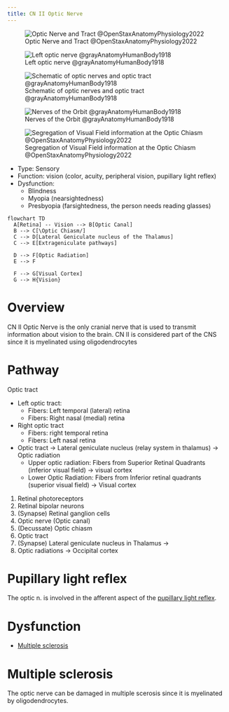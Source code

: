 ```yaml
---
title: CN II Optic Nerve
---
```


<!-- 
to read
- Chapter 12 Brainstem I: Surface Anatomy and Cranial Nerves @blumenfeldNeuroanatomyClinicalCases2022 

-->

![Optic Nerve and Tract @OpenStaxAnatomyPhysiology2022](/The Archive/Images/OpenStax Anatomy and Physiology 2e/fig12.5 openstax Optic Nerve Versus Optic Tract.jpeg){#fig-openstax-fig12.5}


![Left optic nerve @grayAnatomyHumanBody1918](/The Archive/Images/Gray anatomy 1918 images/Neurology/image773 The left optic nerve and the optic tracts.gif)

![Schematic of optic nerves and optic tract @grayAnatomyHumanBody1918](/The Archive/Images/Gray anatomy 1918 images/Neurology/image774 Scheme showing central connections of the optic nerves and optic tracts.gif)

![Nerves of the Orbit @grayAnatomyHumanBody1918](/The Archive/Images/Gray anatomy 1918 images/Neurology/image776 Nerves of the orbit. Seen from above.gif)

![Segregation of Visual Field information at the Optic Chiasm @OpenStaxAnatomyPhysiology2022](/The Archive/Images/OpenStax Anatomy and Physiology 2e/fig14.22 openstax Segregation of Visual Field Information at the Optic Chiasm.jpeg){#fig-openstax-fig14.22}


- Type: Sensory
- Function: vision (color, acuity, peripheral vision, pupillary light reflex)
- Dysfunction:
    - Blindness
    - Myopia (nearsightedness)
    - Presbyopia (farsightedness, the person needs reading glasses)

```mermaid
flowchart TD
  A[Retina] -- Vision --> B[Optic Canal]
  B --> C[\Optic Chiasm/]
  C --> D[Lateral Geniculate nucleus of the Thalamus]
  C --> E[Extrageniculate pathways]
  
  D --> F[Optic Radiation]
  E --> F

  F --> G[Visual Cortex]
  G --> H{Vision}
```

# Overview
CN II Optic Nerve is the only cranial nerve that is used to transmit information about vision to the brain.
CN II is considered part of the CNS since it is myelinated using oligodendrocytes

# Pathway

Optic tract

- Left optic tract: 
    - Fibers: Left temporal (lateral) retina
    - Fibers: Right nasal (medial) retina
- Right optic tract
    - Fibers: right temporal retina
    - Fibers: Left nasal retina
- Optic tract -> Lateral geniculate nucleus (relay system in thalamus) -> Optic radiation
    - Upper optic radiation: Fibers from Superior Retinal Quadrants (inferior visual field) -> visual cortex
    - Lower Optic Radiation: Fibers from Inferior retinal quadrants (superior visual field) -> Visual cortex

1. Retinal photoreceptors
2. Retinal bipolar neurons
3. (Synapse) Retinal ganglion cells
4. Optic nerve (Optic canal)
5. (Decussate) Optic chiasm
6. Optic tract
7. (Synapse) Lateral geniculate nucleus in Thalamus -> 
8. Optic radiations -> Occipital cortex


# Pupillary light reflex

The optic n. is involved in the afferent aspect of the [pupillary light reflex]({{< var ref-pupillary-light-reflex.path >}}).


# Dysfunction

- [Multiple sclerosis](#multiple-sclerosis)

# Multiple sclerosis
The optic nerve can be damaged in multiple scerosis since it is myelinated by oligodendrocytes.

